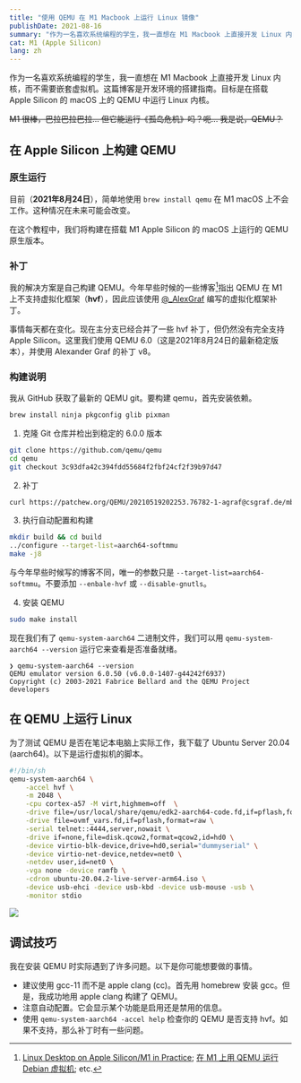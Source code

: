 ```yaml
---
title: "使用 QEMU 在 M1 Macbook 上运行 Linux 镜像"
publishDate: 2021-08-16
summary: "作为一名喜欢系统编程的学生，我一直想在 M1 Macbook 上直接开发 Linux 内核，而不需要嵌套虚拟机。这篇博客是开发环境的搭建指南。目标是在搭载 Apple Silicon 的 macOS 上的 QEMU 中运行 Linux 内核。"
cat: M1 (Apple Silicon)
lang: zh
---
```


作为一名喜欢系统编程的学生，我一直想在 M1 Macbook 上直接开发 Linux 内核，而不需要嵌套虚拟机。这篇博客是开发环境的搭建指南。目标是在搭载 Apple Silicon 的 macOS 上的 QEMU 中运行 Linux 内核。

~~M1 很棒，巴拉巴拉巴拉... 但它能运行《孤岛危机》吗？呃... 我是说，QEMU？~~

## 在 Apple Silicon 上构建 QEMU

### 原生运行

目前（**2021年8月24日**），简单地使用 `brew install qemu` 在 M1 macOS 上不会工作。这种情况在未来可能会改变。

在这个教程中，我们将构建在搭载 M1 Apple Silicon 的 macOS 上运行的 QEMU 原生版本。

### 补丁

我的解决方案是自己构建 QEMU。今年早些时候的一些博客[^1]指出 QEMU 在 M1 上不支持虚拟化框架（**hvf**），因此应该使用 [@\_AlexGraf](https://twitter.com/_AlexGraf) 编写的虚拟化框架补丁。

事情每天都在变化。现在主分支已经合并了一些 hvf 补丁，但仍然没有完全支持 Apple Silicon。这里我们使用 QEMU 6.0（这是2021年8月24日的最新稳定版本），并使用 Alexander Graf 的补丁 v8。

<GithubRepo repo="qemu/qemu" />

### 构建说明

我从 GitHub 获取了最新的 QEMU git。要构建 qemu，首先安装依赖。

```bash
brew install ninja pkgconfig glib pixman
```

<Dialog>你可能需要先查看我的调试技巧，让你的生活更轻松。</Dialog>

1. 克隆 Git 仓库并检出到稳定的 6.0.0 版本

```bash
git clone https://github.com/qemu/qemu
cd qemu
git checkout 3c93dfa42c394fdd55684f2fbf24cf2f39b97d47
```

2. 补丁

```bash
curl https://patchew.org/QEMU/20210519202253.76782-1-agraf@csgraf.de/mbox | git am
```

3. 执行自动配置和构建

```bash
mkdir build && cd build
../configure --target-list=aarch64-softmmu
make -j8
```

与今年早些时候写的博客不同，唯一的参数只是 `--target-list=aarch64-softmmu`。不要添加 `--enbale-hvf` 或 `--disable-gnutls`。

4. 安装 QEMU

```bash
sudo make install
```

现在我们有了 `qemu-system-aarch64` 二进制文件，我们可以用 `qemu-system-aarch64 --version` 运行它来查看是否准备就绪。

```
❯ qemu-system-aarch64 --version
QEMU emulator version 6.0.50 (v6.0.0-1407-g44242f6937)
Copyright (c) 2003-2021 Fabrice Bellard and the QEMU Project developers
```

## 在 QEMU 上运行 Linux

为了测试 QEMU 是否在笔记本电脑上实际工作，我下载了 Ubuntu Server 20.04 (aarch64)。以下是运行虚拟机的脚本。

```bash
#!/bin/sh
qemu-system-aarch64 \
    -accel hvf \
    -m 2048 \
    -cpu cortex-a57 -M virt,highmem=off  \
    -drive file=/usr/local/share/qemu/edk2-aarch64-code.fd,if=pflash,format=raw,readonly=on \
    -drive file=ovmf_vars.fd,if=pflash,format=raw \
    -serial telnet::4444,server,nowait \
    -drive if=none,file=disk.qcow2,format=qcow2,id=hd0 \
    -device virtio-blk-device,drive=hd0,serial="dummyserial" \
    -device virtio-net-device,netdev=net0 \
    -netdev user,id=net0 \
    -vga none -device ramfb \
    -cdrom ubuntu-20.04.2-live-server-arm64.iso \
    -device usb-ehci -device usb-kbd -device usb-mouse -usb \
    -monitor stdio
```

![](images/zz1pLq.png)

## 调试技巧

我在安装 QEMU 时实际遇到了许多问题。以下是你可能想要做的事情。

- 建议使用 gcc-11 而不是 apple clang (cc)。首先用 homebrew 安装 gcc。但是，我成功地用 apple clang 构建了 QEMU。
- 注意自动配置。它会显示某个功能是启用还是禁用的信息。
- 使用 `qemu-system-aarch64 -accel help` 检查你的 QEMU 是否支持 hvf。如果不支持，那么补丁时有一些问题。

[^1]: [Linux Desktop on Apple Silicon/M1 in Practice](https://gist.github.com/akihikodaki/87df4149e7ca87f18dc56807ec5a1bc5); [在 M1 上用 QEMU 运行 Debian 虚拟机](https://jia.je/software/2021/01/02/aarch64-debian-in-qemu-m1/); etc.
